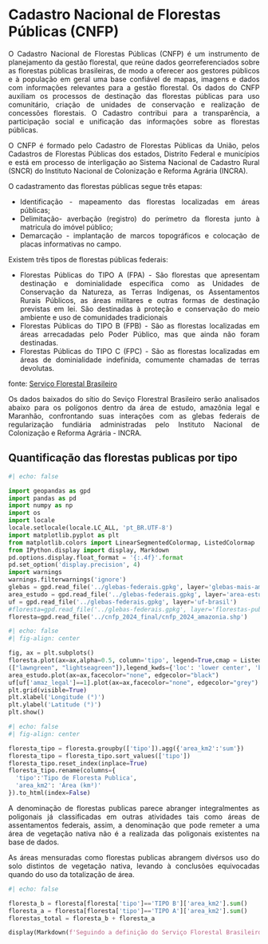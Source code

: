 # Cadastro Nacional de Florestas Públicas (CNFP)

<div style="text-align: justify">

O Cadastro Nacional de Florestas Públicas (CNFP) é um instrumento de planejamento da gestão florestal, que reúne dados georreferenciados sobre as florestas públicas brasileiras, de modo a oferecer aos gestores públicos e à população em geral uma base confiável de mapas, imagens e dados com informações relevantes para a gestão florestal. Os dados do CNFP auxiliam os processos de destinação das florestas públicas para uso comunitário, criação de unidades de conservação e realização de concessões florestais. O Cadastro contribui para a transparência, a participação social e unificação das informações sobre as florestas públicas.

O CNFP é formado pelo Cadastro de Florestas Públicas da União, pelos Cadastros de Florestas Públicas dos estados, Distrito Federal e municípios e está em processo de interligação ao Sistema Nacional de Cadastro Rural (SNCR) do Instituto Nacional de Colonização e Reforma Agrária (INCRA).

O cadastramento das florestas públicas segue três etapas:

- Identificação - mapeamento das florestas localizadas em áreas públicas;
- Delimitação- averbação (registro) do perímetro da floresta junto à matricula do imóvel público;
- Demarcação - implantação de marcos topográficos e colocação de placas informativas no campo.

Existem três tipos de florestas públicas federais:

- Florestas Públicas do TIPO A (FPA) - São florestas que apresentam destinação e dominialidade específica como as Unidades de Conservação da Natureza, as Terras Indígenas, os Assentamentos Rurais Públicos, as áreas militares e outras formas de destinação previstas em lei. São destinadas à proteção e conservação do meio ambiente e uso de comunidades tradicionais
- Florestas Públicas do TIPO B (FPB) - São as florestas localizadas em áreas arrecadadas pelo Poder Público, mas que ainda não foram destinadas.
- Florestas Públicas do TIPO C (FPC) - São as florestas localizadas em áreas de dominialidade indefinida, comumente chamadas de terras devolutas.


fonte: [Serviço Florestal Brasileiro](https://www.gov.br/agricultura/pt-br/assuntos/servico-florestal-brasileiro/cadastro-nacional-de-florestas-publicas){target="_blank"}


Os dados baixados do sítio do Seviço Florestral Brasileiro serão analisados abaixo para os polígonos dentro da área de estudo, amazônia legal e Maranhão, confrontando suas interações com as glebas federais de regularização fundiária administradas pelo Instituto Nacional de Colonização e Reforma Agrária - INCRA.

## Quantificação das florestas publicas por tipo

```python
#| echo: false

import geopandas as gpd
import pandas as pd
import numpy as np
import os
import locale
locale.setlocale(locale.LC_ALL, 'pt_BR.UTF-8')
import matplotlib.pyplot as plt
from matplotlib.colors import LinearSegmentedColormap, ListedColormap
from IPython.display import display, Markdown
pd.options.display.float_format = '{:.4f}'.format
pd.set_option('display.precision', 4)
import warnings
warnings.filterwarnings('ignore')
glebas = gpd.read_file('../glebas-federais.gpkg', layer='glebas-mais-amazonia')
area_estudo = gpd.read_file('../glebas-federais.gpkg', layer='area-estudo')
uf = gpd.read_file('../glebas-federais.gpkg', layer='uf-brasil')
#floresta=gpd.read_file('../glebas-federais.gpkg', layer='florestas-publicas', mask=area_estudo)
floresta=gpd.read_file('../cnfp_2024_final/cnfp_2024_amazonia.shp')
```

```python
#| echo: false
#| fig-align: center

fig, ax = plt.subplots()
floresta.plot(ax=ax,alpha=0.5, column='tipo', legend=True,cmap = ListedColormap
(["lawngreen", "lightseagreen"]),legend_kwds={'loc': 'lower center', 'bbox_to_anchor':(1.1,0.5)})
area_estudo.plot(ax=ax,facecolor="none", edgecolor="black")
uf[uf['amaz_legal']==1].plot(ax=ax,facecolor="none", edgecolor="grey")
plt.grid(visible=True)
plt.xlabel('Longitude (°)')
plt.ylabel('Latitude (°)')
plt.show()
```


```python
#| echo: false
#| fig-align: center

floresta_tipo = floresta.groupby(['tipo']).agg({'area_km2':'sum'})
floresta_tipo = floresta_tipo.sort_values(['tipo'])
floresta_tipo.reset_index(inplace=True)
floresta_tipo.rename(columns={
  'tipo':'Tipo de Floresta Publica',
  'area_km2': 'Área (km²)'
}).to_html(index=False)

```

A denominação de florestas publicas parece abranger integralmentes as poligonais já classificadas em outras atividades tais como áreas de assentamentos federais, assim, a denominação que pode remeter a uma área de vegetação nativa não é a realizada das poligonais existentes na base de dados.

As áreas mensuradas como florestas publicas abrangem divérsos uso do solo distintos de vegetação nativa, levando à conclusões equivocadas quando do uso da totalização de área.

```python
#| echo: false

floresta_b = floresta[floresta['tipo']=='TIPO B']['area_km2'].sum()
floresta_a = floresta[floresta['tipo']=='TIPO A']['area_km2'].sum()
florestas_total = floresta_b + floresta_a

display(Markdown(f'Seguindo a definição do Serviço Florestal Brasileiro, as florestas publicas do *Tipo A - florestas que apresentam destinação e dominialidade específica*, somariam {locale.currency(florestas_total, grouping=True, symbol=None)} de hectares e as do *Tipo B - São as florestas localizadas em áreas arrecadadas pelo Poder Público, mas que ainda não foram destinadas* somariam {locale.currency(floresta_b, grouping=True, symbol=None)} hectares. Porém esse número não corresponde à área ocupada por vergetação nativa nos respectivos polígonos.'))
```


</div>